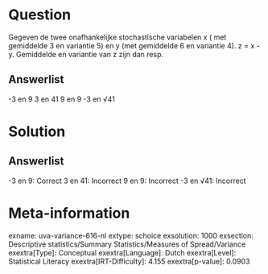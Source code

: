 Question
========

Gegeven de twee onafhankelijke stochastische variabelen x ( met
gemiddelde 3 en variantie 5) en y (met gemiddelde 6 en variantie 4). z =
x - y. Gemiddelde en variantie van z zijn dan resp.

Answerlist
----------

-3 en 9
3 en 41
9 en 9
-3 en √41

Solution
========

Answerlist
----------

-3 en 9: Correct
3 en 41: Incorrect
9 en 9: Incorrect
-3 en √41: Incorrect

Meta-information
================
exname: uva-variance-616-nl
extype: schoice
exsolution: 1000
exsection: Descriptive statistics/Summary Statistics/Measures of Spread/Variance
exextra[Type]: Conceptual
exextra[Language]: Dutch
exextra[Level]: Statistical Literacy
exextra[IRT-Difficulty]: 4.155
exextra[p-value]: 0.0903
